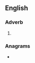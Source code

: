 ==English==

===Adverb===
{{en-adv|-}}

# {{obsolete spelling of|en|thereof}}

===Anagrams===
* {{anagrams|en|a=efhort|forthe|fother}}